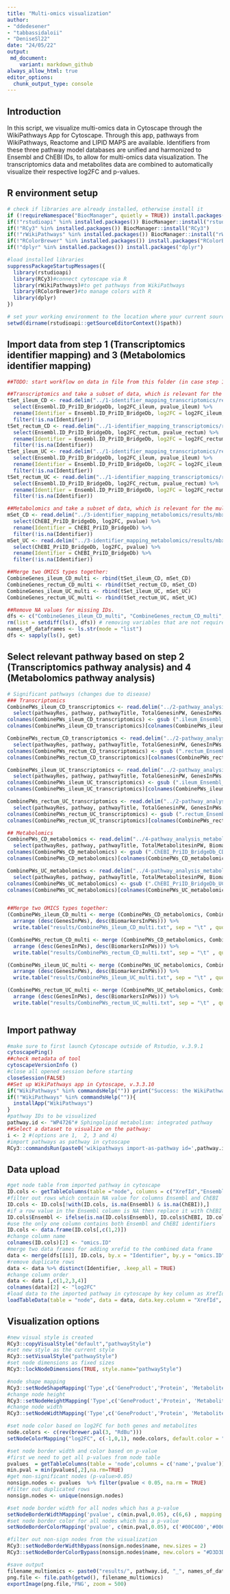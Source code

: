 ---
title: "Multi-omics visualization"
author: 
- "ddedesener"
- "tabbassidaloii"
- "DeniseSl22"
date: "24/05/22"
output:
 md_document:
    variant: markdown_github
always_allow_html: true
editor_options: 
  chunk_output_type: console
---

## Introduction
In this script, we visualize multi-omics data in Cytoscape through the WikiPathways App for Cytoscape.
Through this app, pathways from WikiPathways, Reactome and LIPID MAPS are available.
Identifiers from these three pathway model databases are unified and harmonized to Ensembl and ChEBI IDs, to allow for multi-omics data visualization. 
The transcriptomics data and metabolites data are combined to automatically visualize their respective log2FC and p-values. 

## R environment setup
```{r setup, warning=FALSE, message=FALSE}
# check if libraries are already installed, otherwise install it
if (!requireNamespace("BiocManager", quietly = TRUE)) install.packages("BiocManager")
if(!"rstudioapi" %in% installed.packages()) BiocManager::install("rstudioapi")
if(!"RCy3" %in% installed.packages()) BiocManager::install("RCy3")
if(!"rWikiPathways" %in% installed.packages()) BiocManager::install("rWikiPathways")
if(!"RColorBrewer" %in% installed.packages()) install.packages("RColorBrewer")
if(!"dplyr" %in% installed.packages()) install.packages("dplyr")

#load installed libraries
suppressPackageStartupMessages({
  library(rstudioapi)
  library(RCy3)#connect cytoscape via R
  library(rWikiPathways)#to get pathways from WikiPathways
  library(RColorBrewer)#to manage colors with R
  library(dplyr)
})

# set your working environment to the location where your current source file is saved into.
setwd(dirname(rstudioapi::getSourceEditorContext()$path))
```

## Import data from step 1 (Transcriptomics identifier mapping) and 3 (Metabolomics identifier mapping)
```{r datasets_import, warning = FALSE, message = FALSE}
##TODO: start workflow on data in file from this folder (in case step 1 and 3 are not run yet?)

##Transcriptomics and take a subset of data, which is relevant for the multiomics-visualization:
tSet_ileum_CD <- read.delim("../1-identifier_mapping_transcriptomics/results/IDMapping_CD") %>%
  select(Ensembl.ID_PriID_BridgeDb, log2FC_ileum, pvalue_ileum) %>%
  rename(Identifier = Ensembl.ID_PriID_BridgeDb, log2FC = log2FC_ileum, pvalue = pvalue_ileum) %>%
  filter(!is.na(Identifier))
tSet_rectum_CD <- read.delim("../1-identifier_mapping_transcriptomics/results/IDMapping_CD") %>%
  select(Ensembl.ID_PriID_BridgeDb, log2FC_rectum, pvalue_rectum) %>%
  rename(Identifier = Ensembl.ID_PriID_BridgeDb, log2FC = log2FC_rectum, pvalue = pvalue_rectum) %>%
  filter(!is.na(Identifier))
tSet_ileum_UC <- read.delim("../1-identifier_mapping_transcriptomics/results/IDMapping_UC") %>%
  select(Ensembl.ID_PriID_BridgeDb, log2FC_ileum, pvalue_ileum) %>%
  rename(Identifier = Ensembl.ID_PriID_BridgeDb, log2FC = log2FC_ileum, pvalue = pvalue_ileum) %>%
  filter(!is.na(Identifier))
tSet_rectum_UC <- read.delim("../1-identifier_mapping_transcriptomics/results/IDMapping_UC") %>%
  select(Ensembl.ID_PriID_BridgeDb, log2FC_rectum, pvalue_rectum) %>%
  rename(Identifier = Ensembl.ID_PriID_BridgeDb, log2FC = log2FC_rectum, pvalue = pvalue_rectum) %>%
  filter(!is.na(Identifier))

##Metabolomics and take a subset of data, which is relevant for the multiomics-visualization:
mSet_CD <- read.delim("../3-identifier_mapping_metabolomics/results/mbx_IDMapping_CD") %>%
  select(ChEBI_PriID_BridgeDb, log2FC, pvalue) %>%
  rename(Identifier = ChEBI_PriID_BridgeDb) %>%
  filter(!is.na(Identifier))
mSet_UC <- read.delim("../3-identifier_mapping_metabolomics/results/mbx_IDMapping_UC") %>%
  select(ChEBI_PriID_BridgeDb, log2FC, pvalue) %>%
  rename(Identifier = ChEBI_PriID_BridgeDb) %>%
  filter(!is.na(Identifier))

##Merge two OMICS types together:
CombineGenes_ileum_CD_multi <- rbind(tSet_ileum_CD, mSet_CD)
CombineGenes_rectum_CD_multi <- rbind(tSet_rectum_CD, mSet_CD)
CombineGenes_ileum_UC_multi <- rbind(tSet_ileum_UC, mSet_UC)
CombineGenes_rectum_UC_multi <- rbind(tSet_rectum_UC, mSet_UC)

##Remove NA values for missing IDs.
dfs <- c("CombineGenes_ileum_CD_multi", "CombineGenes_rectum_CD_multi", "CombineGenes_ileum_UC_multi", "CombineGenes_rectum_UC_multi")
rm(list = setdiff(ls(), dfs)) # removing variables that are not required
names_of_dataframes <- ls.str(mode = "list")
dfs <- sapply(ls(), get)
```

## Select relevant pathway based on step 2 (Transcriptomics pathway analysis) and 4 (Metabolomics pathway analysis)
```{r}
# Significant pathways (changes due to disease)
### Transcriptomics
CombinePWs_ileum_CD_transcriptomics <- read.delim("../2-pathway_analysis_transcriptomics/results/CombinePWs.ileum_CD.txt") %>%
  select(pathwayRes, pathway, pathwayTitle, TotalGenesinPW, GenesInPWs.ileum_Ensembl_PriID_BridgeDb_CD, probabilities.ileum_Ensembl_PriID_BridgeDb_CD)
colnames(CombinePWs_ileum_CD_transcriptomics) <- gsub (".ileum_Ensembl_PriID_BridgeDb_CD", "", colnames(CombinePWs_ileum_CD_transcriptomics))
colnames(CombinePWs_ileum_CD_transcriptomics)[colnames(CombinePWs_ileum_CD_transcriptomics) == "probabilities"] = "probabilities_transcriptome"

CombinePWs_rectum_CD_transcriptomics <- read.delim("../2-pathway_analysis_transcriptomics/results/CombinePWs.rectum_CD.txt") %>%
  select(pathwayRes, pathway, pathwayTitle, TotalGenesinPW, GenesInPWs.rectum_Ensembl_PriID_BridgeDb_CD, probabilities.rectum_Ensembl_PriID_BridgeDb_CD)
colnames(CombinePWs_rectum_CD_transcriptomics) <- gsub (".rectum_Ensembl_PriID_BridgeDb_CD", "", colnames(CombinePWs_rectum_CD_transcriptomics))
colnames(CombinePWs_rectum_CD_transcriptomics)[colnames(CombinePWs_rectum_CD_transcriptomics) == "probabilities"] = "probabilities_transcriptome"

CombinePWs_ileum_UC_transcriptomics <- read.delim("../2-pathway_analysis_transcriptomics/results/CombinePWs.ileum_UC.txt") %>%
  select(pathwayRes, pathway, pathwayTitle, TotalGenesinPW, GenesInPWs.ileum_Ensembl_PriID_BridgeDb_UC, probabilities.ileum_Ensembl_PriID_BridgeDb_UC)
colnames(CombinePWs_ileum_UC_transcriptomics) <- gsub (".ileum_Ensembl_PriID_BridgeDb_UC", "", colnames(CombinePWs_ileum_UC_transcriptomics))
colnames(CombinePWs_ileum_UC_transcriptomics)[colnames(CombinePWs_ileum_UC_transcriptomics) == "probabilities"] = "probabilities_transcriptome"

CombinePWs_rectum_UC_transcriptomics <- read.delim("../2-pathway_analysis_transcriptomics/results/CombinePWs.rectum_UC.txt") %>%
  select(pathwayRes, pathway, pathwayTitle, TotalGenesinPW, GenesInPWs.rectum_Ensembl_PriID_BridgeDb_UC, probabilities.rectum_Ensembl_PriID_BridgeDb_UC)
colnames(CombinePWs_rectum_UC_transcriptomics) <- gsub (".rectum_Ensembl_PriID_BridgeDb_UC", "", colnames(CombinePWs_rectum_UC_transcriptomics))
colnames(CombinePWs_rectum_UC_transcriptomics)[colnames(CombinePWs_rectum_UC_transcriptomics) == "probabilities"] = "probabilities_transcriptome"

## Metabolomics
CombinePWs_CD_metabolomics <- read.delim("../4-pathway_analysis_metabolomics/results/CombinePWs_CD_mbx.txt") %>% 
  select(pathwayRes, pathway, pathwayTitle, TotalMetabolitesinPW, BiomarkersInPWs.ChEBI_PriID_BridgeDb_CD, probabilities.ChEBI_PriID_BridgeDb_CD)
colnames(CombinePWs_CD_metabolomics) <- gsub (".ChEBI_PriID_BridgeDb_CD", "", colnames(CombinePWs_CD_metabolomics))
colnames(CombinePWs_CD_metabolomics)[colnames(CombinePWs_CD_metabolomics) == "probabilities"] = "probabilities_metabolomics"

CombinePWs_UC_metabolomics <- read.delim("../4-pathway_analysis_metabolomics/results/CombinePWs_UC_mbx.txt") %>% 
  select(pathwayRes, pathway, pathwayTitle, TotalMetabolitesinPW, BiomarkersInPWs.ChEBI_PriID_BridgeDb_UC, probabilities.ChEBI_PriID_BridgeDb_UC)
colnames(CombinePWs_UC_metabolomics) <- gsub (".ChEBI_PriID_BridgeDb_UC", "", colnames(CombinePWs_UC_metabolomics))
colnames(CombinePWs_UC_metabolomics)[colnames(CombinePWs_UC_metabolomics) == "probabilities"] = "probabilities_metabolomics"


##Merge two OMICS types together:
(CombinePWs_ileum_CD_multi <- merge (CombinePWs_CD_metabolomics, CombinePWs_ileum_CD_transcriptomics) %>% 
  arrange (desc(GenesInPWs), desc(BiomarkersInPWs))) %>% 
  write.table("results/CombinePWs_ileum_CD_multi.txt", sep = "\t" , quote = FALSE, row.names = FALSE)

(CombinePWs_rectum_CD_multi <- merge (CombinePWs_CD_metabolomics, CombinePWs_rectum_CD_transcriptomics) %>% 
  arrange (desc(GenesInPWs), desc(BiomarkersInPWs))) %>% 
  write.table("results/CombinePWs_rectum_CD_multi.txt", sep = "\t" , quote = FALSE, row.names = FALSE)

(CombinePWs_ileum_UC_multi <- merge (CombinePWs_UC_metabolomics, CombinePWs_ileum_UC_transcriptomics) %>% 
  arrange (desc(GenesInPWs), desc(BiomarkersInPWs))) %>% 
  write.table("results/CombinePWs_ileum_UC_multi.txt", sep = "\t" , quote = FALSE, row.names = FALSE)

(CombinePWs_rectum_UC_multi <- merge (CombinePWs_UC_metabolomics, CombinePWs_rectum_UC_transcriptomics) %>% 
  arrange (desc(GenesInPWs), desc(BiomarkersInPWs))) %>% 
  write.table("results/CombinePWs_rectum_UC_multi.txt", sep = "\t" , quote = FALSE, row.names = FALSE)



```

## Import pathway
```{r import, warning=FALSE, message=FALSE}
#make sure to first launch Cytoscape outside of Rstudio, v.3.9.1
cytoscapePing()
##check metadata of tool
cytoscapeVersionInfo ()
#close all opened session before starting
closeSession(FALSE)
##Set up WikiPathways app in Cytoscape, v.3.3.10
if("WikiPathways" %in% commandsHelp("")) print("Success: the WikiPathways app is installed") else print("Warning: WikiPathways app is not installed. Please install the WikiPathways app before proceeding.")
if(!"WikiPathways" %in% commandsHelp("")){
  installApp("WikiPathways")
}
#pathway IDs to be visualized
pathway.id <- "WP4726"# Sphingolipid metabolism: integrated pathway 
##Select a dataset to visualize on the pathway:
i <- 2 #(options are 1,  2, 3 and 4)
#import pathways as pathway in cytoscape
RCy3::commandsRun(paste0('wikipathways import-as-pathway id=',pathway.id )) 
```

## Data upload
```{r data_upload, warning=FALSE, message=FALSE}
#get node table from imported pathway in cytoscape
ID.cols <- getTableColumns(table ="node", columns = c("XrefId","Ensembl", "ChEBI"))
#filter out rows which contain NA value for columns Ensembl and ChEBI
ID.cols <- ID.cols[!with(ID.cols, is.na(Ensembl) & is.na(ChEBI)),]
#if a row value in the Ensembl column is NA then replace it with ChEBI  
ID.cols$Ensembl <- ifelse(is.na(ID.cols$Ensembl), ID.cols$ChEBI, ID.cols$Ensembl)
#use the only one column contains both Ensembl and ChEBI identifiers
ID.cols <- data.frame(ID.cols[,c(1,2)])
#change column name
colnames(ID.cols)[2] <- "omics.ID"
#merge two data frames for adding xrefid to the combined data frame
data <- merge(dfs[[i]], ID.cols, by.x = "Identifier", by.y = "omics.ID" )
#remove duplicate rows
data <- data %>% distinct(Identifier, .keep_all = TRUE)
#change column order
data <- data [,c(1,2,3,4)]
colnames(data)[2] <- "log2FC"
#load data to the imported pathway in cytoscape by key column as XrefId
loadTableData(table = "node", data = data, data.key.column = "XrefId", table.key.column = "XrefId")
```
## Visualization options
```{r visualization, warning=FALSE, message=FALSE}
#new visual style is created
RCy3::copyVisualStyle("default","pathwayStyle")
#set new style as the current style
RCy3::setVisualStyle("pathwayStyle")
#set node dimensions as fixed sizes
RCy3::lockNodeDimensions(TRUE, style.name="pathwayStyle")

#node shape mapping
RCy3::setNodeShapeMapping('Type',c('GeneProduct','Protein', 'Metabolite'),c('ELLIPSE','ELLIPSE','RECTANGLE'),style.name="pathwayStyle")
#change node height
RCy3::setNodeHeightMapping('Type',c('GeneProduct','Protein', 'Metabolite'), c(23,23,25), mapping.type = "d", style.name = "pathwayStyle")
#change node width
RCy3::setNodeWidthMapping('Type',c('GeneProduct','Protein', 'Metabolite'), c(60,60,175), mapping.type = "d", style.name = "pathwayStyle")

#set node color based on log2FC for both genes and metabolites
node.colors <- c(rev(brewer.pal(3, "RdBu")))
setNodeColorMapping("log2FC", c(-1,0,1), node.colors, default.color = "#D3D3D3", style.name = "pathwayStyle")

#set node border width and color based on p-value
#first we need to get all p-values from node table
pvalues  = getTableColumns(table = 'node',columns = c('name','pvalue'))  
min.pval = min(pvalues[,2],na.rm=TRUE)
#get non-significant nodes (p-value>0.05)
nonsign.nodes <- pvalues  %>% filter(pvalue < 0.05, na.rm = TRUE)
#filter out duplicated rows
nonsign.nodes <- unique(nonsign.nodes)

#set node border width for all nodes which has a p-value
setNodeBorderWidthMapping('pvalue', c(min.pval,0.05), c(6,6) , mapping.type = "c", style.name = "pathwayStyle")
#set node border color for all nodes which has a p-value
setNodeBorderColorMapping('pvalue', c(min.pval,0.05), c('#00C400','#00C400'), style.name = "pathwayStyle")

#filter out non-sign nodes from the visualization
RCy3::setNodeBorderWidthBypass(nonsign.nodes$name, new.sizes = 2)
RCy3::setNodeBorderColorBypass(nonsign.nodes$name, new.colors = "#D3D3D3")

#save output 
filename_multiomics <- paste0("results/", pathway.id, "_", names_of_dataframes[i], "omics_visualization.png")
png.file <- file.path(getwd(), filename_multiomics)
exportImage(png.file,'PNG', zoom = 500)
```

